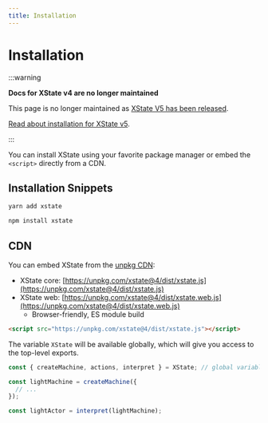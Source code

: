 ```yaml
---
title: Installation
---
```


# Installation

:::warning

**Docs for XState v4 are no longer maintained**

This page is no longer maintained as [XState V5 has been released](/blog/2023-12-01-xstate-v5).

[Read about installation for XState v5](/docs/installation).

:::

You can install XState using your favorite package manager or embed the `<script>` directly from a CDN.

## Installation Snippets

```bash title="using yarn"
yarn add xstate
```

```bash title="using npm"
npm install xstate
```

## CDN

You can embed XState from the [unpkg CDN](https://unpkg.com/xstate@4/dist/):

- XState core: [https://unpkg.com/xstate@4/dist/xstate.js](https://unpkg.com/xstate@4/dist/xstate.js)
- XState web: [https://unpkg.com/xstate@4/dist/xstate.web.js](https://unpkg.com/xstate@4/dist/xstate.web.js)
  - Browser-friendly, ES module build

```html
<script src="https://unpkg.com/xstate@4/dist/xstate.js"></script>
```

The variable `XState` will be available globally, which will give you access to the top-level exports.

```js
const { createMachine, actions, interpret } = XState; // global variable: window.XState

const lightMachine = createMachine({
  // ...
});

const lightActor = interpret(lightMachine);
```

